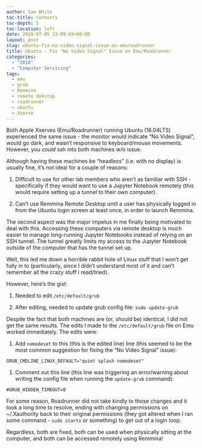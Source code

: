 ```yaml
---
author: Sam White
toc-title: Contents
toc-depth: 5
toc-location: left
date: 2018-07-05 23:09:03+00:00
layout: post
slug: ubuntu-fix-no-video-signal-issue-on-emuroadrunner
title: Ubuntu - Fix "No Video Signal" Issue on Emu/Roadrunner
categories:
  - "2018"
  - "Computer Servicing"
tags:
  - emu
  - grub
  - Remmina
  - remote dekstop
  - roadrunner
  - ubuntu
  - Xserve
---
```


Both Apple Xserves (Emu/Roadrunner) running Ubuntu (16.04LTS) experienced the same issue - the monitor would indicate "No Video Signal", would go dark, and wasn't responsive to keyboard/mouse movements. However, you _could_ ssh into both machines w/o issue.

Although having these machines be "headless" (i.e. with no display) is usually fine, it's not ideal for a couple of reasons:





  1. Difficult to use for other lab members who aren't as familiar with SSH - specifically if they would want to use a Jupyter Notebook remotely (this would require setting up a tunnel to their own computer).



  2. Can't use Remmina Remote Desktop until a user has physically logged in from the Ubuntu login screen at least once, in order to launch Remmina.






The second aspect was the major impetus in me finally being motivated to deal with this. Accessing these computers via remote desktop is much easier to manage long-running Jupyter Notebooks instead of relying on an SSH tunnel. The tunnel greatly limits my access to the Jupyter Notebook outside of the computer that has the tunnel set up.

Well, this led me down a horrible rabbit hole of Linux stuff that I won't get fully in to (particularly, since I didn't understand most of it and can't remember all the crazy stuff I read/tried).

However, here's the gist:





  1. Needed to edit `/etc/default/grub`



  2. After editing, needed to update grub config file: `sudo update-grub`






Despite the fact that both machines are (or, should be) identical, I did not get the same results. The edits I made to the `/etc/default/grub` file on Emu worked immediately. The edits were:





  1. Add `nomodeset` to this (this is the edited line) line (this seemed to be the most common suggestion for fixing the "No Video Signal" issue):



`GRUB_CMDLINE_LINUX_DEFAULT="quiet splash nomodeset"`





  1. Comment out this line (this line was triggering an error/warning about writing the config file when running the `update-grub` command):



`#GRUB_HIDDEN_TIMEOUT=0`

For some reason, Roadrunner did not take kindly to those changes and it took a long time to resolve, ending with changing permissions on ~/.Xauthority back to their original permissions (they got altered when I ran some command - `sudo startx` or something) to get out of a login loop.

Regardless, both are fixed, both can be used when physically sitting at the computer, and both can be accessed remotely using Remmina!
